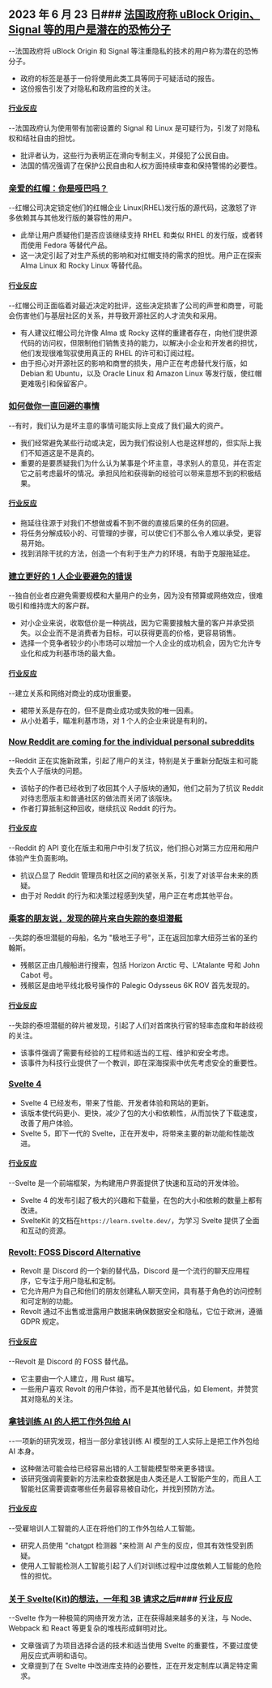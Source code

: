 

<CallToAction />

<Steps>

## 2023 年 6 月 23 日### [法国政府称 uBlock Origin、Signal 等的用户是潜在的恐怖分子](https://www.laquadrature.net/en/2023/06/05/criminalization-of-encryption-the-8-december-case/)

--法国政府将 uBlock Origin 和 Signal 等注重隐私的技术的用户称为潜在的恐怖分子。

- 政府的标签是基于一份将使用此类工具等同于可疑活动的报告。
- 这份报告引发了对隐私和政府监控的关注。

#### [行业反应](http://news.ycombinator.com/item?id=36428046)

--法国政府认为使用带有加密设置的 Signal 和 Linux 是可疑行为，引发了对隐私权和结社自由的担忧。

- 批评者认为，这些行为表明正在滑向专制主义，并侵犯了公民自由。
- 法国的情况强调了在保护公民自由和人权方面持续审查和保持警惕的必要性。

### [亲爱的红帽：你是哑巴吗？](https://www.jeffgeerling.com/blog/2023/dear-red-hat-are-you-dumb)

--红帽公司决定锁定他们的红帽企业 Linux(RHEL)发行版的源代码，这激怒了许多依赖其与其他发行版的兼容性的用户。

- 此举让用户质疑他们是否应该继续支持 RHEL 和类似 RHEL 的发行版，或者转而使用 Fedora 等替代产品。
- 这一决定引起了对生产系统的影响和对红帽支持的需求的担忧。用户正在探索 Alma Linux 和 Rocky Linux 等替代品。

#### [行业反应](http://news.ycombinator.com/item?id=36436786)

--红帽公司正面临着对最近决定的批评，这些决定损害了公司的声誉和商誉，可能会伤害他们与基层社区的关系，并导致开源社区的人才流失和采用。

- 有人建议红帽公司允许像 Alma 或 Rocky 这样的重建者存在，向他们提供源代码的访问权，但限制他们销售支持的能力，以解决小企业和开发者的担忧，他们发现很难驾驭使用真正的 RHEL 的许可和订阅过程。
- 由于担心对开源社区的影响和商誉的损失，用户正在考虑替代发行版，如 Debian 和 Ubuntu，以及 Oracle Linux 和 Amazon Linux 等发行版，使红帽更难吸引和保留客户。

### [如何做你一直回避的事情](https://jasonfeifer.beehiiv.com/p/the-thing-that-seems-like-a-bad-idea-maybe-try-it)

--有时，我们认为是坏主意的事情可能实际上变成了我们最大的资产。

- 我们经常避免某些行动或决定，因为我们假设别人也是这样想的，但实际上我们不知道这是不是真的。
- 重要的是要质疑我们为什么认为某事是个坏主意，寻求别人的意见，并在否定它之前考虑最坏的情况。承担风险和获得新的经验可以带来意想不到的积极结果。

#### [行业反应](http://news.ycombinator.com/item?id=36427849)

- 拖延往往源于对我们不想做或看不到不做的直接后果的任务的回避。
- 将任务分解成较小的、可管理的步骤，可以使它们不那么令人难以承受，更容易开始。
- 找到消除干扰的方法，创造一个有利于生产力的环境，有助于克服拖延症。

### [建立更好的 1 人企业要避免的错误](https://tinyempires.substack.com/p/4-mistakes-to-avoid-to-build-a-better)

--独自创业者应避免需要规模和大量用户的业务，因为没有预算或网络效应，很难吸引和维持庞大的客户群。

- 对小企业来说，收取低价是一种挑战，因为它需要接触大量的客户并承受损失。以企业而不是消费者为目标，可以获得更高的价格，更容易销售。
- 选择一个竞争者较少的小市场可以增加一个人企业的成功机会，因为它允许专业化和成为利基市场的最大鱼。

#### [行业反应](http://news.ycombinator.com/item?id=36431268)

--建立关系和网络对商业的成功很重要。

- 裙带关系是存在的，但不是商业成功或失败的唯一因素。
- 从小处着手，瞄准利基市场，对 1 个人的企业来说是有利的。

### [Now Reddit are coming for the individual personal subreddits](https://toot.cat/@dredmorbius/110588848407336816)

--Reddit 正在实施新政策，引起了用户的关注，特别是关于重新分配版主和可能失去个人子版块的问题。

- 该帖子的作者已经收到了收回其个人子版块的通知，他们之前为了抗议 Reddit 对待志愿版主和普通社区的做法而关闭了该版块。
- 作者打算抵制这种回收，继续抗议 Reddit 的行为。

#### [行业反应](http://news.ycombinator.com/item?id=36434885)

--Reddit 的 API 变化在版主和用户中引发了抗议，他们担心对第三方应用和用户体验产生负面影响。

- 抗议凸显了 Reddit 管理员和社区之间的紧张关系，引发了对该平台未来的质疑。
- 由于对 Reddit 的行为和决策过程感到失望，用户正在考虑其他平台。

### [乘客的朋友说，发现的碎片来自失踪的泰坦潜艇](https://www.bbc.com/news/live/world-us-canada-65967464)

--失踪的泰坦潜艇的母船，名为 "极地王子号"，正在返回加拿大纽芬兰省的圣约翰斯。

- 残骸区正由几艘船进行搜索，包括 Horizon Arctic 号、L'Atalante 号和 John Cabot 号。
- 残骸区是由地平线北极号操作的 Palegic Odysseus 6K ROV 首先发现的。

#### [行业反应](http://news.ycombinator.com/item?id=36434173)

--失踪的泰坦潜艇的碎片被发现，引起了人们对首席执行官的轻率态度和年龄歧视的关注。

- 该事件强调了需要有经验的工程师和适当的工程、维护和安全考虑。
- 该事件为科技行业提供了一个教训，即在深海探索中优先考虑安全的重要性。

### [Svelte 4](https://svelte.dev/blog/svelte-4)

- Svelte 4 已经发布，带来了性能、开发者体验和网站的更新。
- 该版本使代码更小、更快，减少了包的大小和依赖性，从而加快了下载速度，改善了用户体验。
- Svelte 5，即下一代的 Svelte，正在开发中，将带来主要的新功能和性能改进。

#### [行业反应](http://news.ycombinator.com/item?id=36432272)

--Svelte 是一个前端框架，为构建用户界面提供了快速和互动的开发体验。

- Svelte 4 的发布引起了极大的兴趣和下载量，在包的大小和依赖的数量上都有改进。
- SvelteKit 的文档在`https://learn.svelte.dev/`，为学习 Svelte 提供了全面和互动的资源。

### [Revolt: FOSS Discord Alternative](https://revolt.chat/)

- Revolt 是 Discord 的一个新的替代品，Discord 是一个流行的聊天应用程序，它专注于用户隐私和定制。
- 它允许用户为自己和他们的朋友创建私人聊天空间，具有基于角色的访问控制和可定制的功能。
- Revolt 通过不出售或泄露用户数据来确保数据安全和隐私，它位于欧洲，遵循 GDPR 规定。

#### [行业反应](http://news.ycombinator.com/item?id=36433842)

--Revolt 是 Discord 的 FOSS 替代品。

- 它主要由一个人建立，用 Rust 编写。
- 一些用户喜欢 Revolt 的用户体验，而不是其他替代品，如 Element，并赞赏其对隐私的关注。

### [拿钱训练 AI 的人把工作外包给 AI](https://www.technologyreview.com/2023/06/22/1075405/the-people-paid-to-train-ai-are-outsourcing-their-work-to-ai/)

--一项新的研究发现，相当一部分拿钱训练 AI 模型的工人实际上是把工作外包给 AI 本身。

- 这种做法可能会给已经容易出错的人工智能模型带来更多错误。
- 该研究强调需要新的方法来检查数据是由人类还是人工智能产生的，而且人工智能社区需要调查哪些任务最容易被自动化，并找到预防方法。

#### [行业反应](http://news.ycombinator.com/item?id=36432279)

--受雇培训人工智能的人正在将他们的工作外包给人工智能。

- 研究人员使用 "chatgpt 检测器 "来检测 AI 产生的反应，但其有效性受到质疑。
- 使用人工智能检测人工智能引起了人们对训练过程中过度依赖人工智能的危险性的担忧。

### [关于 Svelte(Kit)的想法，一年和 3B 请求之后](https://claudioholanda.ch/en/blog/svelte-kit-after-3-billion-requests/)#### [行业反应](http://news.ycombinator.com/item?id=36427583)

--Svelte 作为一种极简的网络开发方法，正在获得越来越多的关注，与 Node、Webpack 和 React 等更复杂的堆栈形成鲜明对比。

- 文章强调了为项目选择合适的技术和适当使用 Svelte 的重要性，不要过度使用反应式声明和语句。
- 文章提到了在 Svelte 中改进库支持的必要性，正在开发定制库以满足特定需求。

</Steps>
